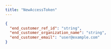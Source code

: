 ```yaml
---
title: "NewAccessToken"
---
```


<ParamField path="end_customer_ref_id" type="string" required>
</ParamField>
<ParamField path="end_customer_organization_name" type="string" required>
</ParamField>
<ParamField path="end_customer_email" type="string<email>">
</ParamField>

```json Example
{
  "end_customer_ref_id": "string",
  "end_customer_organization_name": "string",
  "end_customer_email": "user@example.com"
}
```